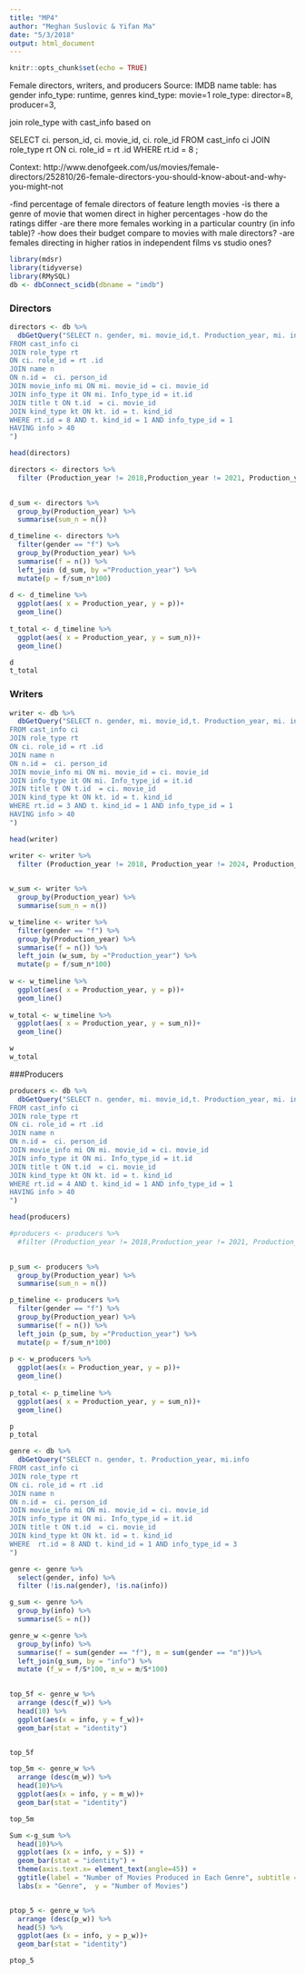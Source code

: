 ```yaml
---
title: "MP4"
author: "Meghan Suslovic & Yifan Ma"
date: "5/3/2018"
output: html_document
---
```

```r
knitr::opts_chunk$set(echo = TRUE)
```

Female directors, writers, and producers
Source: IMDB
name table: has gender
info_type: runtime, genres
kind_type: movie=1
role_type: director=8, producer=3, 

join role_type with cast_info based on 

SELECT ci. person_id, ci. movie_id, ci. role_id
FROM cast_info ci
JOIN role_type rt
ON ci. role_id = rt .id
WHERE rt.id = 8
;


Context:
http://www.denofgeek.com/us/movies/female-directors/252810/26-female-directors-you-should-know-about-and-why-you-might-not 


-find percentage of female directors of feature length movies 
-is there a genre of movie that women direct in higher percentages
-how do the ratings differ
-are there more females working in a particular country (in info table)?
-how does their budget compare to movies with male directors?
-are females directing in higher ratios in independent films vs studio ones?


```r
library(mdsr)
library(tidyverse)
library(RMySQL)
db <- dbConnect_scidb(dbname = "imdb")
```

### Directors

```r
directors <- db %>%
  dbGetQuery("SELECT n. gender, mi. movie_id,t. Production_year, mi. info
FROM cast_info ci
JOIN role_type rt
ON ci. role_id = rt .id
JOIN name n
ON n.id =  ci. person_id
JOIN movie_info mi ON mi. movie_id = ci. movie_id
JOIN info_type it ON mi. Info_type_id = it.id
JOIN title t ON t.id  = ci. movie_id
JOIN kind_type kt ON kt. id = t. kind_id 
WHERE rt.id = 8 AND t. kind_id = 1 AND info_type_id = 1
HAVING info > 40
")

head(directors)

directors <- directors %>%
  filter (Production_year != 2018,Production_year != 2021, Production_year != 2024, Production_year != 2019, Production_year != 2020, !is.na(gender))
  

d_sum <- directors %>%
  group_by(Production_year) %>%
  summarise(sum_n = n())

d_timeline <- directors %>%
  filter(gender == "f") %>%
  group_by(Production_year) %>%
  summarise(f = n()) %>%
  left_join (d_sum, by ="Production_year") %>%
  mutate(p = f/sum_n*100)
  
d <- d_timeline %>%
  ggplot(aes( x = Production_year, y = p))+
  geom_line()
  
t_total <- d_timeline %>%
  ggplot(aes( x = Production_year, y = sum_n))+
  geom_line()

d
t_total  
```

### Writers

```r
writer <- db %>%
  dbGetQuery("SELECT n. gender, mi. movie_id,t. Production_year, mi. info
FROM cast_info ci
JOIN role_type rt
ON ci. role_id = rt .id
JOIN name n
ON n.id =  ci. person_id
JOIN movie_info mi ON mi. movie_id = ci. movie_id
JOIN info_type it ON mi. Info_type_id = it.id
JOIN title t ON t.id  = ci. movie_id
JOIN kind_type kt ON kt. id = t. kind_id 
WHERE rt.id = 3 AND t. kind_id = 1 AND info_type_id = 1
HAVING info > 40
")

head(writer)

writer <- writer %>%
  filter (Production_year != 2018, Production_year != 2024, Production_year != 2019, Production_year != 2020, !is.na(gender))
  

w_sum <- writer %>%
  group_by(Production_year) %>%
  summarise(sum_n = n())

w_timeline <- writer %>%
  filter(gender == "f") %>%
  group_by(Production_year) %>%
  summarise(f = n()) %>%
  left_join (w_sum, by ="Production_year") %>%
  mutate(p = f/sum_n*100)
  
w <- w_timeline %>%
  ggplot(aes( x = Production_year, y = p))+
  geom_line()
  
w_total <- w_timeline %>%
  ggplot(aes( x = Production_year, y = sum_n))+
  geom_line()

w
w_total  
```

###Producers

```r
producers <- db %>%
  dbGetQuery("SELECT n. gender, mi. movie_id,t. Production_year, mi. info
FROM cast_info ci
JOIN role_type rt
ON ci. role_id = rt .id
JOIN name n
ON n.id =  ci. person_id
JOIN movie_info mi ON mi. movie_id = ci. movie_id
JOIN info_type it ON mi. Info_type_id = it.id
JOIN title t ON t.id  = ci. movie_id
JOIN kind_type kt ON kt. id = t. kind_id 
WHERE rt.id = 4 AND t. kind_id = 1 AND info_type_id = 1
HAVING info > 40
")

head(producers)

#producers <- producers %>%
  #filter (Production_year != 2018,Production_year != 2021, Production_year != 2024, Production_year != 2019, Production_year != 2020, !is.na(gender))
  

p_sum <- producers %>%
  group_by(Production_year) %>%
  summarise(sum_n = n())

p_timeline <- producers %>%
  filter(gender == "f") %>%
  group_by(Production_year) %>%
  summarise(f = n()) %>%
  left_join (p_sum, by ="Production_year") %>%
  mutate(p = f/sum_n*100)
  
p <- w_producers %>%
  ggplot(aes(x = Production_year, y = p))+
  geom_line()
  
p_total <- p_timeline %>%
  ggplot(aes( x = Production_year, y = sum_n))+
  geom_line()

p
p_total  
```

```r
genre <- db %>%
  dbGetQuery("SELECT n. gender, t. Production_year, mi.info
FROM cast_info ci
JOIN role_type rt
ON ci. role_id = rt .id
JOIN name n
ON n.id =  ci. person_id
JOIN movie_info mi ON mi. movie_id = ci. movie_id
JOIN info_type it ON mi. Info_type_id = it.id
JOIN title t ON t.id  = ci. movie_id
JOIN kind_type kt ON kt. id = t. kind_id 
WHERE  rt.id = 8 AND t. kind_id = 1 AND info_type_id = 3
")

```

```r
genre <- genre %>%
  select(gender, info) %>%
  filter (!is.na(gender), !is.na(info))

g_sum <- genre %>%
  group_by(info) %>%
  summarise(S = n())

genre_w <-genre %>%
  group_by(info) %>%
  summarise(f = sum(gender == "f"), m = sum(gender == "m"))%>%
  left_join(g_sum, by = "info") %>%
  mutate (f_w = f/S*100, m_w = m/S*100)
  

top_5f <- genre_w %>%
  arrange (desc(f_w)) %>%
  head(10) %>%
  ggplot(aes(x = info, y = f_w))+
  geom_bar(stat = "identity")


top_5f

top_5m <- genre_w %>%
  arrange (desc(m_w)) %>%
  head(10)%>%
  ggplot(aes(x = info, y = m_w))+
  geom_bar(stat = "identity")

top_5m

Sum <-g_sum %>%
  head(10)%>%
  ggplot(aes (x = info, y = S)) +
  geom_bar(stat = "identity") +
  theme(axis.text.x= element_text(angle=45)) +
  ggtitle(label = "Number of Movies Produced in Each Genre", subtitle = "Source: IMDB")+
  labs(x = "Genre",  y = "Number of Movies")


ptop_5 <- genre_w %>%
  arrange (desc(p_w)) %>%
  head(5) %>%
  ggplot(aes (x = info, y = p_w))+
  geom_bar(stat = "identity")

ptop_5
```


